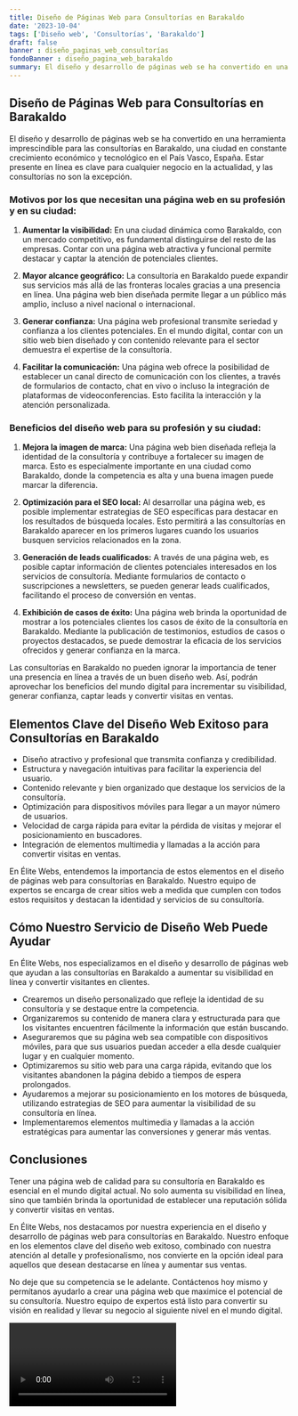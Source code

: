 ```yaml
---
title: Diseño de Páginas Web para Consultorías en Barakaldo
date: '2023-10-04'
tags: ['Diseño web', 'Consultorías', 'Barakaldo']
draft: false
banner : diseño_paginas_web_consultorías
fondoBanner : diseño_pagina_web_barakaldo
summary: El diseño y desarrollo de páginas web se ha convertido en una herramienta imprescindible para las consultorías en Barakaldo, una ciudad en constante crecimiento económico y tecnológico en el País Vasco, España. Estar presente en línea es clave para cualquier negocio en la actualidad, y las consultorías no son la excepción.
---
```


## **Diseño de Páginas Web para Consultorías en Barakaldo**

El diseño y desarrollo de páginas web se ha convertido en una herramienta imprescindible para las consultorías en Barakaldo, una ciudad en constante crecimiento económico y tecnológico en el País Vasco, España. Estar presente en línea es clave para cualquier negocio en la actualidad, y las consultorías no son la excepción.

### Motivos por los que necesitan una página web en su profesión y en su ciudad:

1. **Aumentar la visibilidad:** En una ciudad dinámica como Barakaldo, con un mercado competitivo, es fundamental distinguirse del resto de las empresas. Contar con una página web atractiva y funcional permite destacar y captar la atención de potenciales clientes.

2. **Mayor alcance geográfico:** La consultoría en Barakaldo puede expandir sus servicios más allá de las fronteras locales gracias a una presencia en línea. Una página web bien diseñada permite llegar a un público más amplio, incluso a nivel nacional o internacional.

3. **Generar confianza:** Una página web profesional transmite seriedad y confianza a los clientes potenciales. En el mundo digital, contar con un sitio web bien diseñado y con contenido relevante para el sector demuestra el expertise de la consultoría.

4. **Facilitar la comunicación:** Una página web ofrece la posibilidad de establecer un canal directo de comunicación con los clientes, a través de formularios de contacto, chat en vivo o incluso la integración de plataformas de videoconferencias. Esto facilita la interacción y la atención personalizada.

### Beneficios del diseño web para su profesión y su ciudad:

1. **Mejora la imagen de marca:** Una página web bien diseñada refleja la identidad de la consultoría y contribuye a fortalecer su imagen de marca. Esto es especialmente importante en una ciudad como Barakaldo, donde la competencia es alta y una buena imagen puede marcar la diferencia.

2. **Optimización para el SEO local:** Al desarrollar una página web, es posible implementar estrategias de SEO específicas para destacar en los resultados de búsqueda locales. Esto permitirá a las consultorías en Barakaldo aparecer en los primeros lugares cuando los usuarios busquen servicios relacionados en la zona.

3. **Generación de leads cualificados:** A través de una página web, es posible captar información de clientes potenciales interesados en los servicios de consultoría. Mediante formularios de contacto o suscripciones a newsletters, se pueden generar leads cualificados, facilitando el proceso de conversión en ventas.

4. **Exhibición de casos de éxito:** Una página web brinda la oportunidad de mostrar a los potenciales clientes los casos de éxito de la consultoría en Barakaldo. Mediante la publicación de testimonios, estudios de casos o proyectos destacados, se puede demostrar la eficacia de los servicios ofrecidos y generar confianza en la marca.

Las consultorías en Barakaldo no pueden ignorar la importancia de tener una presencia en línea a través de un buen diseño web. Así, podrán aprovechar los beneficios del mundo digital para incrementar su visibilidad, generar confianza, captar leads y convertir visitas en ventas.

<GifSeo />

<Cta />

## Elementos Clave del Diseño Web Exitoso para Consultorías en Barakaldo

- Diseño atractivo y profesional que transmita confianza y credibilidad.
- Estructura y navegación intuitivas para facilitar la experiencia del usuario.
- Contenido relevante y bien organizado que destaque los servicios de la consultoría.
- Optimización para dispositivos móviles para llegar a un mayor número de usuarios.
- Velocidad de carga rápida para evitar la pérdida de visitas y mejorar el posicionamiento en buscadores.
- Integración de elementos multimedia y llamadas a la acción para convertir visitas en ventas.

En Élite Webs, entendemos la importancia de estos elementos en el diseño de páginas web para consultorías en Barakaldo. Nuestro equipo de expertos se encarga de crear sitios web a medida que cumplen con todos estos requisitos y destacan la identidad y servicios de su consultoría.

## Cómo Nuestro Servicio de Diseño Web Puede Ayudar

En Élite Webs, nos especializamos en el diseño y desarrollo de páginas web que ayudan a las consultorías en Barakaldo a aumentar su visibilidad en línea y convertir visitantes en clientes.
 
- Crearemos un diseño personalizado que refleje la identidad de su consultoría y se destaque entre la competencia.
- Organizaremos su contenido de manera clara y estructurada para que los visitantes encuentren fácilmente la información que están buscando. 
- Aseguraremos que su página web sea compatible con dispositivos móviles, para que sus usuarios puedan acceder a ella desde cualquier lugar y en cualquier momento.
- Optimizaremos su sitio web para una carga rápida, evitando que los visitantes abandonen la página debido a tiempos de espera prolongados.
- Ayudaremos a mejorar su posicionamiento en los motores de búsqueda, utilizando estrategias de SEO para aumentar la visibilidad de su consultoría en línea.
- Implementaremos elementos multimedia y llamadas a la acción estratégicas para aumentar las conversiones y generar más ventas.

## Conclusiones

Tener una página web de calidad para su consultoría en Barakaldo es esencial en el mundo digital actual. No solo aumenta su visibilidad en línea, sino que también brinda la oportunidad de establecer una reputación sólida y convertir visitas en ventas.

En Élite Webs, nos destacamos por nuestra experiencia en el diseño y desarrollo de páginas web para consultorías en Barakaldo. Nuestro enfoque en los elementos clave del diseño web exitoso, combinado con nuestra atención al detalle y profesionalismo, nos convierte en la opción ideal para aquellos que desean destacarse en línea y aumentar sus ventas.

No deje que su competencia se le adelante. Contáctenos hoy mismo y permítanos ayudarlo a crear una página web que maximice el potencial de su consultoría. Nuestro equipo de expertos está listo para convertir su visión en realidad y llevar su negocio al siguiente nivel en el mundo digital.

<Video />

<CtaBot job='Consultorías' city='Barakaldo'/>

<Gmaps query='Barakaldo+españa+maps' />